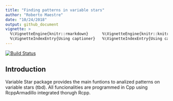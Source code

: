 ```yaml
---
title: "Finding patterns in variable stars"
author: "Roberto Maestre"
date: "10/24/2018"
output: github_document
vignette: >
  %\VignetteEngine{knitr::rmarkdown}	  %\VignetteEngine{knitr::knitr}
  %\VignetteIndexEntry{Using captioner}	  %\VignetteIndexEntry{Using captioner}
---
```


[![Build Status](https://travis-ci.com/rmaestre/variableStars.svg?branch=master)](https://travis-ci.com/rmaestre/variableStars)


## Introduction

Variable Star package provides the main funtions to analized patterns on variable stars (tbd). All funcionalities are programmed in Cpp using RcppArmadillo integrated thorugh Rcpp.